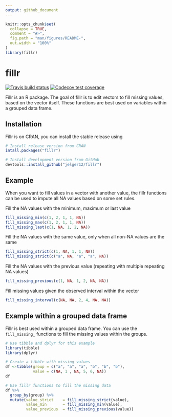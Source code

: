 ```yaml
---
output: github_document
---
```


<!-- README.md is generated from README.Rmd. Please edit that file -->

```r
knitr::opts_chunk$set(
  collapse = TRUE,
  comment = "#>",
  fig.path = "man/figures/README-",
  out.width = "100%"
)
library(fillr)
```
# fillr
<!-- badges: start -->
  [![Travis build status](https://travis-ci.org/jelger12/fillr.svg?branch=master)](https://travis-ci.org/jelger12/fillr)
  [![Codecov test coverage](https://codecov.io/gh/jelger12/fillr/branch/master/graph/badge.svg)](https://codecov.io/gh/jelger12/fillr?branch=master)
  
<!-- badges: end -->
Fillr is an R package. The goal of fillr is to edit vectors to fill missing values, based on the vector itself. These functions are best used on variables within a grouped data frame.

## Installation

Fillr is on CRAN, you can install the stable release using
```r
# Install release version from CRAN
intall.packages("fillr")

# Install development version from GitHub
devtools::install_github("jelger12/fillr")
```

## Example

When you want to fill values in a vector with another value, the fillr functions can be used to impute all NA values based on some set rules.

Fill the NA values with the minimum, maximum or last value
```r
fill_missing_min(c(1, 2, 1, 1, NA))
fill_missing_max(c(1, 2, 1, 1, NA))
fill_missing_last(c(1, NA, 1, 2, NA))
```
Fill the NA values with the same value, only when all non-NA values are the same
```r
fill_missing_strict(c(1, NA, 1, 1, NA))
fill_missing_strict(c("a", NA, "a", "a", NA))
```
Fill the NA values with the previous value (repeating with multiple repeating NA values)
```r
fill_missing_previous(c(1, NA, 1, 2, NA, NA))
```
Fill missing values given the observed interval within the vector
```r
fill_missing_interval(c(NA, NA, 2, 4, NA, NA))
```

## Example within a grouped data frame
Fillr is best used within a grouped data frame. You can use the `fill_missing_` functions to fill the missing values within the groups.

```r
# Use tibble and dplyr for this example
library(tibble)
library(dplyr)
```


```r
# Create a tibble with missing values
df <-tibble(group = c("a", "a", "a", "b", "b", "b"),
            value = c(NA, 1 , NA, 5, 6, NA)) 
df

# Use fillr functions to fill the missing data 
df %>% 
  group_by(group) %>% 
  mutate(value_strict    = fill_missing_strict(value),
         value_min       = fill_missing_min(value),
         value_previous  = fill_missing_previous(value))

```

